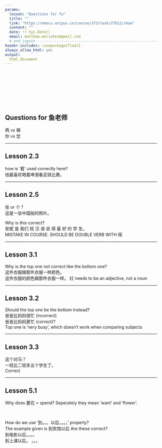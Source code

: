 ```yaml
---
params:
  lesson: "Questions for Yu"  
  title: ""          
  link: "https://moocs.unipus.cn/course/373/task/27612/show"
  content: ""  
  date: !r Sys.Date()
  email: matthew.malishev@gmail.com    
  # end inputs ---------------------------------------------------------------
header-includes: \usepackage{float}
always_allow_html: yes
output:
  html_document 
---
```


\  

\  

\  

\  


## Questions for 鱼老师      

两 vs 辆     
你 vs 您  

******  

## Lesson 2.3  
how is '着' used correctly here?  
他最喜欢喝着啤酒看足球比赛。     

******  

## Lesson 2.5  
张 or 个？  
这是一张中国拍的照片。     

Why is this correct?  
安妮 是  我们  班  汉 语  说   得 最  好  的 学 生。       
MISTAKE IN COURSE. SHOULD BE DOUBLE VERB WITH 得.  

******  

## Lesson 3.1    
Why is the top one not correct like the bottom one?   
这件衣服跟那件衣服一样颜色。   
这件衣服的颜色跟那件衣服一样。 
红 needs to be an adjective, not a noun   
  
******    
  
## Lesson 3.2   

Should the top one be the bottom instead?  
爸爸比妈妈很忙 (incorrect)        
爸爸比妈妈更忙 (correct)?         
Top one is 'very busy', which doesn't work when comparing subjects     

******  

## Lesson 3.3  
这个对马？   
一班比二班多五个学生了。   
Correct  


******  

## Lesson 5.1  

Why does 要花 = spend? Seperately they mean 'want' and 'flower'.    

\  

How do we use '到。。。以后，。。。' properly?  
The example given is 到宾馆以后
Are these correct?  
到电影以后，。。。  
到上课以后， 。。。  

\  




